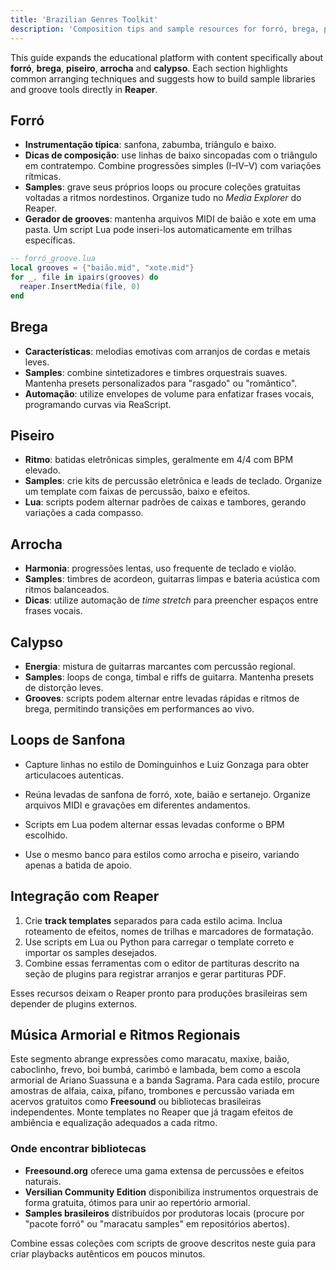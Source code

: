```yaml
---
title: 'Brazilian Genres Toolkit'
description: 'Composition tips and sample resources for forró, brega, piseiro, arrocha and calypso'
---
```


This guide expands the educational platform with content specifically about **forró**, **brega**, **piseiro**, **arrocha** and **calypso**. Each section highlights common arranging techniques and suggests how to build sample libraries and groove tools directly in **Reaper**.

## Forró

- **Instrumentação típica**: sanfona, zabumba, triângulo e baixo.
- **Dicas de composição**: use linhas de baixo sincopadas com o triângulo em contratempo. Combine progressões simples (I–IV–V) com variações rítmicas.
- **Samples**: grave seus próprios loops ou procure coleções gratuitas voltadas a ritmos nordestinos. Organize tudo no *Media Explorer* do Reaper.
- **Gerador de grooves**: mantenha arquivos MIDI de baião e xote em uma pasta. Um script Lua pode inseri-los automaticamente em trilhas específicas.

```lua
-- forró_groove.lua
local grooves = {"baião.mid", "xote.mid"}
for _, file in ipairs(grooves) do
  reaper.InsertMedia(file, 0)
end
```

## Brega

- **Características**: melodias emotivas com arranjos de cordas e metais leves.
- **Samples**: combine sintetizadores e timbres orquestrais suaves. Mantenha presets personalizados para "rasgado" ou "romântico".
- **Automação**: utilize envelopes de volume para enfatizar frases vocais, programando curvas via ReaScript.

## Piseiro

- **Ritmo**: batidas eletrônicas simples, geralmente em 4/4 com BPM elevado.
- **Samples**: crie kits de percussão eletrônica e leads de teclado. Organize um template com faixas de percussão, baixo e efeitos.
- **Lua**: scripts podem alternar padrões de caixas e tambores, gerando variações a cada compasso.

## Arrocha

- **Harmonia**: progressões lentas, uso frequente de teclado e violão.
- **Samples**: timbres de acordeon, guitarras limpas e bateria acústica com ritmos balanceados.
- **Dicas**: utilize automação de *time stretch* para preencher espaços entre frases vocais.

## Calypso

- **Energia**: mistura de guitarras marcantes com percussão regional.
- **Samples**: loops de conga, timbal e riffs de guitarra. Mantenha presets de distorção leves.
- **Grooves**: scripts podem alternar entre levadas rápidas e ritmos de brega, permitindo transições em performances ao vivo.

## Loops de Sanfona
- Capture linhas no estilo de Dominguinhos e Luiz Gonzaga para obter articulacoes autenticas.

- Reúna levadas de sanfona de forró, xote, baião e sertanejo. Organize arquivos MIDI e gravações em diferentes andamentos.
- Scripts em Lua podem alternar essas levadas conforme o BPM escolhido.
- Use o mesmo banco para estilos como arrocha e piseiro, variando apenas a batida de apoio.

## Integração com Reaper

1. Crie **track templates** separados para cada estilo acima. Inclua roteamento de efeitos, nomes de trilhas e marcadores de formatação.
2. Use scripts em Lua ou Python para carregar o template correto e importar os samples desejados.
3. Combine essas ferramentas com o editor de partituras descrito na seção de plugins para registrar arranjos e gerar partituras PDF.

Esses recursos deixam o Reaper pronto para produções brasileiras sem depender de plugins externos.

## Música Armorial e Ritmos Regionais

Este segmento abrange expressões como maracatu, maxixe, baião, caboclinho, frevo, boi bumbá, carimbó e lambada, bem como a escola armorial de Ariano Suassuna e a banda Sagrama. Para cada estilo, procure amostras de alfaia, caixa, pífano, trombones e percussão variada em acervos gratuitos como **Freesound** ou bibliotecas brasileiras independentes. Monte templates no Reaper que já tragam efeitos de ambiência e equalização adequados a cada ritmo.

### Onde encontrar bibliotecas

- **Freesound.org** oferece uma gama extensa de percussões e efeitos naturais.
- **Versilian Community Edition** disponibiliza instrumentos orquestrais de forma gratuita, ótimos para unir ao repertório armorial.
- **Samples brasileiros** distribuídos por produtoras locais (procure por "pacote forró" ou "maracatu samples" em repositórios abertos).

Combine essas coleções com scripts de groove descritos neste guia para criar playbacks autênticos em poucos minutos.

